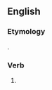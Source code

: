 ==English==

===Etymology===
{{suffix|en|crave|est}}.

===Verb===
{{head|en|verb form}}

# {{en-archaic second-person singular of|crave|lang=en}}